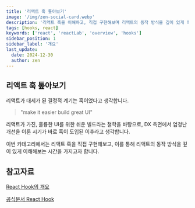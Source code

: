 ```yaml
---
title: '리액트 훅 톺아보기'
image: '/img/zen-social-card.webp'
description: '리액트 훅을 이해하고, 직접 구현해보며 리액트의 동작 방식을 깊이 있게 이해합니다.'
tags: [hooks, react]
keywords: ['react', 'reactLab', 'overview', 'hooks']
sidebar_position: 1
sidebar_label: '개요'
last_update:
  date: 2024-12-30
  author: zen
---
```



## 리액트 훅 톺아보기

리액트가 대세가 된 결정적 계기는 훅이었다고 생각합니다.

> "make it easier build great UI"

리액트가 가진, 훌륭한 UI를 위한 쉬운 빌드라는 철학을 바탕으로, DX 측면에서 엄청난 개선을 이룬 시기가 바로 훅이 도입된 이후라고 생각합니다.

이번 카테고리에서는 리액트 훅을 직접 구현해보고, 이를 통해 리액트의 동작 방식을 깊이 있게 이해해보는 시간을 가지고자 합니다.

## 참고자료

<VideoPlayer url="https://youtu.be/dpw9EHDh2bM?feature=shared" />

[React Hook의 개요](https://ko.legacy.reactjs.org/docs/hooks-intro.html#ts-hard-to-reuse-stateful-logic-between-components)

[공식문서 React Hook](https://ko.react.dev/reference/react/hooks)
